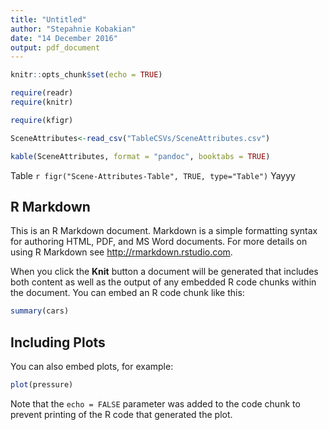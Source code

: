 ```yaml
---
title: "Untitled"
author: "Stepahnie Kobakian"
date: "14 December 2016"
output: pdf_document
---
```


```r
knitr::opts_chunk$set(echo = TRUE)

require(readr)
require(knitr)

require(kfigr)

SceneAttributes<-read_csv("TableCSVs/SceneAttributes.csv")


```


```r
kable(SceneAttributes, format = "pandoc", booktabs = TRUE)
```

Table `r figr("Scene-Attributes-Table", TRUE, type="Table")`   Yayyy 




## R Markdown

This is an R Markdown document. Markdown is a simple formatting syntax for authoring HTML, PDF, and MS Word documents. For more details on using R Markdown see <http://rmarkdown.rstudio.com>.

When you click the **Knit** button a document will be generated that includes both content as well as the output of any embedded R code chunks within the document. You can embed an R code chunk like this:

```r
summary(cars)
```

## Including Plots

You can also embed plots, for example:

```r
plot(pressure)
```

Note that the `echo = FALSE` parameter was added to the code chunk to prevent printing of the R code that generated the plot.
